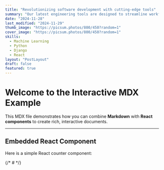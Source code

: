 ```yaml
---
title: "Revolutionizing software development with cutting-edge tools"
summary: "Our latest engineering tools are designed to streamline workflows and boost productivity. Discover how these innovations are transforming the software development landscape."
date: "2024-11-28"
last_modified: "2024-11-29"
thumb_image: "https://picsum.photos/800/450?random=1"
cover_image: "https://picsum.photos/800/450?random=1"
skills:
  - Machine Learning
  - Python
  - Django
  - React
layout: "PostLayout"
draft: false
featured: true
---
```


# Welcome to the Interactive MDX Example

This MDX file demonstrates how you can combine **Markdown** with **React components** to create rich, interactive documents.


---

## Embedded React Component

Here is a simple React counter component: 

{/* # <Counter /> */}